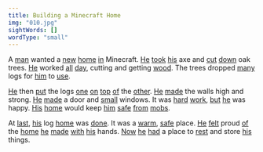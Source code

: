 ```yaml
---
title: Building a Minecraft Home
img: "010.jpg"
sightWords: []
wordType: "small"
---
```


A <u>man</u> wanted a <u>new</u> <u>home</u> <u>in</u> Minecraft. <u>He</u> <u>took</u> <u>his</u> axe and <u>cut</u> <u>down</u> oak trees. <u>He</u> worked <u>all</u> <u>day</u>, cutting and getting <u>wood</u>. The trees dropped <u>many</u> logs for <u>him</u> to <u>use</u>.

<u>He</u> then <u>put</u> the logs <u>one</u> <u>on</u> <u>top</u> <u>of</u> the <u>other</u>. <u>He</u> <u>made</u> the walls high and strong. <u>He</u> <u>made</u> a door and <u>small</u> windows. It was <u>hard</u> <u>work</u>, <u>but</u> <u>he</u> was happy. <u>His</u> <u>home</u> would keep <u>him</u> <u>safe</u> <u>from</u> <u>mobs</u>.

At <u>last</u>, <u>his</u> log <u>home</u> was <u>done</u>. It was a <u>warm</u>, <u>safe</u> place. <u>He</u> <u>felt</u> proud <u>of</u> the <u>home</u> <u>he</u> <u>made</u> <u>with</u> <u>his</u> hands. <u>Now</u> <u>he</u> <u>had</u> a place to <u>rest</u> and store <u>his</u> things.